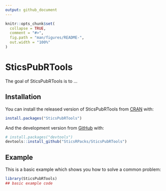 ```yaml
---
output: github_document
---
```


<!-- README.md is generated from README.Rmd. Please edit that file -->

```r
knitr::opts_chunk$set(
  collapse = TRUE,
  comment = "#>",
  fig.path = "man/figures/README-",
  out.width = "100%"
)
```

# SticsPubRTools

<!-- badges: start -->
<!-- badges: end -->

The goal of SticsPubRTools is to ...

## Installation

You can install the released version of SticsPubRTools from [CRAN](https://CRAN.R-project.org) with:

``` r
install.packages("SticsPubRTools")
```

And the development version from [GitHub](https://github.com/) with:

``` r
# install.packages("devtools")
devtools::install_github("SticsRPacks/SticsPubRTools")
```
## Example

This is a basic example which shows you how to solve a common problem:

```r
library(SticsPubRTools)
## basic example code
```


